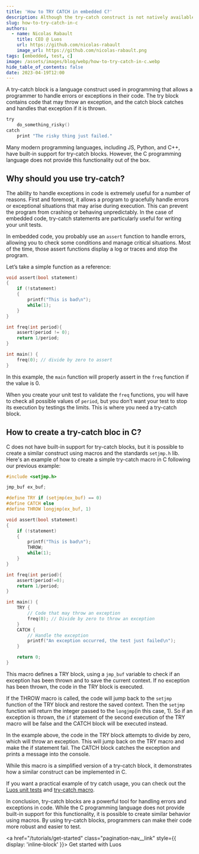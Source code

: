 ```yaml
---
title: 'How to TRY CATCH in embedded C?'
description: Although the try-catch construct is not natively available in the C programming language, it can be emulated. In this blog article, we'll explore the usefulness of try-catch and provide a guide on how to implement it in your C code.
slug: how-to-try-catch-in-c
authors:
  - name: Nicolas Rabault
    title: CEO @ Luos
    url: https://github.com/nicolas-rabault
    image_url: https://github.com/nicolas-rabault.png
tags: [embedded, test, c]
image: /assets/images/blog/webp/how-to-try-catch-in-c.webp
hide_table_of_contents: false
date: 2023-04-19T12:00
---
```



A try-catch block is a language construct used in programming that allows a programmer to handle errors or exceptions in their code. The try block contains code that may throw an exception, and the catch block catches and handles that exception if it is thrown.

```c
try
    do_something_risky()
catch
    print "The risky thing just failed."
```

Many modern programming languages, including JS, Python, and C++, have built-in support for try-catch blocks. However, the C programming language does not provide this functionality out of the box.

## Why should you use try-catch?

The ability to handle exceptions in code is extremely useful for a number of reasons. First and foremost, it allows a program to gracefully handle errors or exceptional situations that may arise during execution. This can prevent the program from crashing or behaving unpredictably. In the case of embedded code, try-catch statements are particularly useful for writing your unit tests.

In embedded code, you probably use an `assert` function to handle errors, allowing you to check some conditions and manage critical situations. Most of the time, those assert functions display a log or traces and stop the program.

Let’s take a simple function as a reference:

```c
void assert(bool statement)
{
    if (!statement)
    {
        printf("This is bad\n");
        while(1);
    }
}

int freq(int period){
    assert(period != 0);
    return 1/period;
}

int main() {
    freq(0); // divide by zero to assert
}
```

In this example, the `main` function will properly assert in the `freq` function if the value is 0.

When you create your unit test to validate the `freq` functions, you will have to check all possible values of `period`, but you don’t want your test to stop its execution by testings the limits. This is where you need a try-catch block.

## How to create a try-catch bloc in C?

C does not have built-in support for try-catch blocks, but it is possible to create a similar construct using macros and the standards `setjmp.h` lib. Here's an example of how to create a simple try-catch macro in C following our previous example:

```c
#include <setjmp.h>

jmp_buf ex_buf;

#define TRY if (setjmp(ex_buf) == 0)
#define CATCH else
#define THROW longjmp(ex_buf, 1)

void assert(bool statement)
{
    if (!statement)
    {
        printf("This is bad\n");
        THROW;
        while(1);
    }
}

int freq(int period){
    assert(period!=0);
    return 1/period;
}

int main() {
    TRY {
        // Code that may throw an exception
        freq(0); // Divide by zero to throw an exception
    }
    CATCH {
        // Handle the exception
        printf("An exception occurred, the test just failed\n");
    }

    return 0;
}
```

This macro defines a TRY block, using a `jmp_buf` variable to check if an exception has been thrown and to save the current context. If no exception has been thrown, the code in the TRY block is executed.

If the THROW macro is called, the code will jump back to the `setjmp` function of the TRY block and restore the saved context. Then the `setjmp` function will return the integer passed to the `longjmp`(in this case, 1). So if an exception is thrown, the `if` statement of the second execution of the TRY macro will be false and the CATCH block will be executed instead.

In the example above, the code in the TRY block attempts to divide by zero, which will throw an exception. This will jump back on the TRY macro and make the if statement fail. The CATCH block catches the exception and prints a message into the console.

While this macro is a simplified version of a try-catch block, it demonstrates how a similar construct can be implemented in C.

If you want a practical example of try catch usage, you can check out the [Luos unit tests](https://github.com/Luos-io/luos_engine/blob/main/test/tests_od/test_angular/main.c#L60-L64) and [try-catch macro](https://github.com/Luos-io/luos_engine/blob/main/test/_resources/Unity/unit_test.h#L18-L37).

In conclusion, try-catch blocks are a powerful tool for handling errors and exceptions in code. While the C programming language does not provide built-in support for this functionality, it is possible to create similar behavior using macros. By using try-catch blocks, programmers can make their code more robust and easier to test.

<a href="/tutorials/get-started" class="pagination-nav__link" style={{ display: 'inline-block' }}>
  Get started with Luos
</a>
